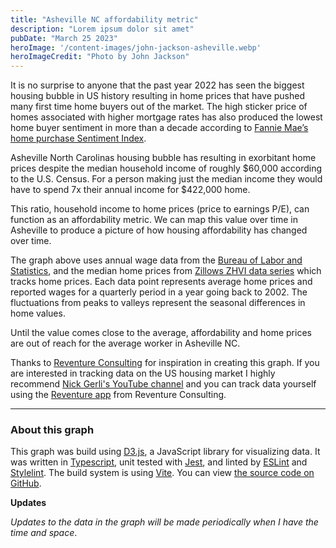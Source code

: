 ```yaml
---
title: "Asheville NC affordability metric"
description: "Lorem ipsum dolor sit amet"
pubDate: "March 25 2023"
heroImage: '/content-images/john-jackson-asheville.webp'
heroImageCredit: "Photo by John Jackson"
---
```


It is no surprise to anyone that the past year 2022 has seen the biggest housing bubble in US history
resulting in home prices that have pushed many first time home buyers out of the market.
The high sticker price of homes associated with higher mortgage rates has also produced 
the lowest home buyer sentiment in more than a decade according to 
[Fannie Mae’s home purchase Sentiment Index](https://www.fanniemae.com/research-and-insights/surveys-indices/national-housing-survey). 

Asheville North Carolinas housing bubble has resulting in exorbitant home prices despite 
the median household income of roughly $60,000 according to the U.S. Census. For a person 
making just the median income they would have to spend 7x their annual income for $422,000 home.

This ratio, household income to home prices (price to earnings P/E), can function as an affordability metric. We can map this value
over time in Asheville to produce a picture of how housing affordability has changed over time.


<PEGraph />

The graph above uses annual wage data from the [Bureau of Labor and Statistics](https://www.bls.gov/data/),
and the median home prices from [Zillows ZHVI data series](https://www.zillow.com/research/data/) which tracks home prices. 
Each data point represents average home prices and reported wages for a quarterly period in a year going back
to 2002. The fluctuations from peaks to valleys represent the seasonal differences in home values.

Until the value comes close to the average, affordability and home prices are out of reach for the
average worker in Asheville NC.

Thanks to [Reventure Consulting](https://www.reventure.app/) for inspiration in creating this graph. 
If you are interested in tracking data on the US housing market I highly recommend [Nick Gerli's YouTube
channel](https://www.youtube.com/c/ReventureConsulting) and you can track data yourself using the 
[Reventure app](https://www.reventure.app/) from Reventure Consulting.

---

### About this graph

This graph was build using [D3.js](https://github.com/d3/d3), a JavaScript library for visualizing data.
It was written in [Typescript](https://www.typescriptlang.org/), unit tested with [Jest](https://jestjs.io/), 
and linted by [ESLint](https://eslint.org/) and [Stylelint](https://stylelint.io/). 
The build system is using [Vite](https://vitejs.dev/). 
You can view [the source code on GitHub](https://github.com/stevenslack/avl-housing-data).

**Updates**

_Updates to the data in the graph will be made periodically when I have the time and space_. 
